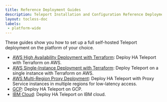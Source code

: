 ```yaml
---
title: Reference Deployment Guides
description: Teleport Installation and Configuration Reference Deployment Guides.
layout: tocless-doc
labels:
 - platform-wide
---
```


These guides show you how to set up a full self-hosted Teleport deployment on
the platform of your choice.

- [AWS High Availability Deployment with Terraform](aws-ha-autoscale-cluster-terraform.mdx): Deploy HA Teleport with
  Terraform on AWS.
- [AWS Single-Instance Deployment with Terraform](aws-starter-cluster-terraform.mdx): Deploy Teleport on a single instance with
  Terraform on AWS.
- [AWS Multi-Region Proxy
  Deployment](aws-gslb-proxy-peering-ha-deployment.mdx): Deploy HA
  Teleport with Proxy Service instances in multiple regions for low-latency
  access.
- [GCP](gcp.mdx): Deploy HA Teleport on GCP.
- [IBM Cloud](ibm.mdx): Deploy HA Teleport on IBM cloud.
